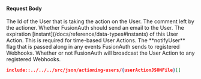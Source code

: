 
#### Request Body

<APIBlock>
  <APIField name="action.actionerUserId" type="UUID" required>
    The Id of the User that is taking the action on the User.
  </APIField>
  <APIField name="action.comment" type="String" optional>
    The comment left by the actioner.
  </APIField>
  <APIField name="action.emailUser" type="Boolean" optional defaults="false">
    Whether FusionAuth should send an email to the User.
  </APIField>
  <APIField name="action.expiry" type="Long" optional>
    The expiration [instant](/docs/reference/data-types#instants) of this User Action. This is required for time-based User Actions.
  </APIField>
  <APIField name="action.notifyUser" type="Boolean" optional defaults="false">
    The **notifyUser** flag that is passed along in any events FusionAuth sends to registered Webhooks.
  </APIField>
  <APIField name="broadcast" type="Boolean" optional defaults="false">
    Whether or not FusionAuth will broadcast the User Action to any registered Webhooks.
  </APIField>
</APIBlock>

```json title="Example Request JSON"
include::../../../src/json/actioning-users/{userActionJSONFile}[]
```
